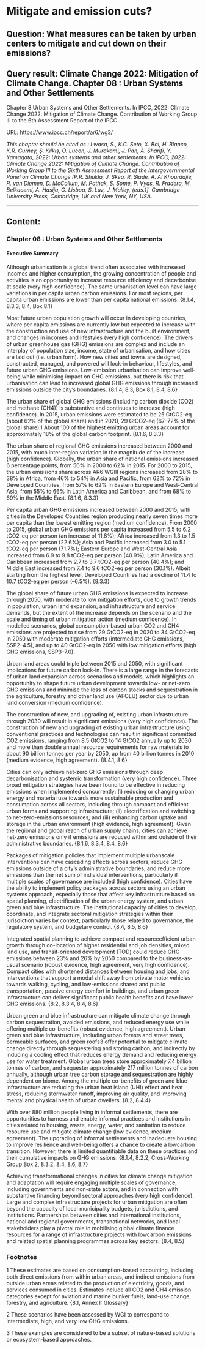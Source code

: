 # Mitigate and emission cuts?

## Question: What measures can be taken by urban centers to mitigate and cut down on their emissions?

## Query result: Climate Change 2022: Mitigation of Climate Change. Chapter 08 : Urban Systems and Other Settlements

Chapter 8 Urban Systems and Other Settlements. In IPCC, 2022: Climate Change 2022: Mitigation of Climate Change. Contribution of Working Group III to the 6th Assessment Report of the IPCC

URL: [https://www.ipcc.ch/report/ar6/wg3/](https://www.ipcc.ch/report/ar6/wg3/)

*This chapter should be cited as : Lwasa, S., K.C. Seto, X. Bai, H. Blanco, K.R. Gurney, Ş. Kılkış, O. Lucon, J. Murakami, J. Pan, A. Sharifi, Y. Yamagata, 2022: Urban systems and other settlements. In IPCC, 2022: Climate Change 2022: Mitigation of Climate Change. Contribution of Working Group III to the Sixth Assessment Report of the Intergovernmental Panel on Climate Change [P.R. Shukla, J. Skea, R. Slade, A. Al Khourdajie, R. van Diemen, D. McCollum, M. Pathak, S. Some, P. Vyas, R. Fradera, M. Belkacemi, A. Hasija, G. Lisboa, S. Luz, J. Malley, (eds.)]. Cambridge University Press, Cambridge, UK and New York, NY, USA.*

---

## Content:

### Chapter 08 : Urban Systems and Other Settlements 

#### Executive Summary

Although urbanisation is a global trend often associated with increased incomes and higher consumption, the growing concentration of people and activities is an opportunity to increase resource efficiency and decarbonise at scale (very high confidence). The same urbanisation level can have large variations in per capita urban carbon emissions. For most regions, per capita urban emissions are lower than per capita national emissions. {8.1.4, 8.3.3, 8.4, Box 8.1} 

Most future urban population growth will occur in developing countries, where per capita emissions are currently low but expected to increase with the construction and use of new infrastructure and the built environment, and changes in incomes and lifestyles (very high confidence).  The drivers of urban greenhouse gas (GHG) emissions are complex and include an interplay of population size, income, state of urbanisation, and how cities are laid out (i.e. urban form). How new cities and towns are designed, constructed, managed, and powered will lock-in behaviour, lifestyles, and future urban GHG emissions. Low-emission urbanisation can improve well-being while minimising impact on GHG emissions, but there is risk that urbanisation can lead to increased global GHG emissions through increased emissions outside the city’s boundaries. {8.1.4, 8.3, Box 8.1, 8.4, 8.6}

The urban share of global GHG emissions (including carbon dioxide (CO2) and methane (CH4)) is substantive and continues to increase (high confidence). In 2015, urban emissions were estimated to be 25 GtCO2-eq (about 62% of the global share) and in 2020, 29 GtCO2-eq (67–72% of the global share).1 About 100 of the highest emitting urban areas account for approximately 18% of the global carbon footprint. {8.1.6, 8.3.3}

The urban share of regional GHG emissions increased between 2000 and 2015, with much inter-region variation in the magnitude of the increase (high confidence). Globally, the urban share of national emissions increased 6 percentage points, from 56% in 2000 to 62% in 2015. For 2000 to 2015, the urban emissions share across AR6 WGIII regions increased from 28% to 38% in Africa, from 46% to 54% in Asia and Pacific, from 62% to 72% in Developed Countries, from 57% to 62% in Eastern Europe and West-Central Asia, from 55% to 66% in Latin America and Caribbean, and from 68% to 69% in the Middle East. {8.1.6, 8.3.3} 

Per capita urban GHG emissions increased between 2000 and 2015, with cities in the Developed Countries region producing nearly seven times more per capita than the lowest emitting region (medium confidence). From 2000 to 2015, global urban GHG emissions per capita increased from 5.5 to 6.2 tCO2-eq per person (an  increase of 11.8%); Africa increased from 1.3 to 1.5 tCO2-eq per person (22.6%); Asia and Pacific increased from 3.0 to 5.1 tCO2-eq per person (71.7%); Eastern Europe and West-Central Asia increased from 6.9 to 9.8 tCO2-eq per person (40.9%); Latin America and Caribbean increased from 2.7 to 3.7 tCO2-eq per person (40.4%); and Middle East increased from 7.4 to 9.6 tCO2-eq per person (30.1%). Albeit starting from the highest level, Developed Countries had a decline of 11.4 to 10.7 tCO2-eq per person (–6.5%). {8.3.3}

The global share of future urban GHG emissions is expected to increase through 2050, with moderate to low mitigation efforts, due to growth trends in population, urban land expansion, and infrastructure and service demands, but the extent of the increase depends on the scenario and the scale and timing of urban mitigation action (medium confidence). In modelled scenarios, global consumption-based urban CO2 and CH4 emissions are projected to rise from 29 GtCO2-eq in 2020 to 34 GtCO2-eq in 2050 with moderate mitigation efforts (intermediate GHG emissions, SSP2–4.5), and up to 40 GtCO2-eq in 2050 with low mitigation efforts (high GHG emissions, SSP3–7.0). 

Urban land areas could triple between 2015 and 2050, with significant implications for future carbon lock-in. There is a  large range in the forecasts of urban land expansion across scenarios and models, which highlights an opportunity to shape future urban development towards low- or net-zero GHG emissions and minimise the loss of carbon stocks and sequestration in the agriculture, forestry and other land use (AFOLU) sector due to urban land conversion (medium confidence). 

The construction of new, and upgrading of, existing urban infrastructure through 2030 will result in significant emissions (very high confidence). The construction of new and upgrading of existing urban infrastructure using conventional practices and technologies can result in significant committed CO2 emissions, ranging from 8.5 GtCO2 to 14 GtCO2 annually up to 2030 and more than double annual resource requirements for raw materials to about 90 billion tonnes per year by 2050, up from 40 billion tonnes in 2010 (medium evidence, high agreement). {8.4.1, 8.6} 

Cities can only achieve net-zero GHG emissions through deep decarbonisation and systemic transformation (very high confidence). Three broad mitigation strategies have been found to be effective in reducing emissions when implemented concurrently: (i) reducing or changing urban energy and material use towards more sustainable production and consumption across all sectors, including through compact and efficient urban forms and supporting infrastructure; (ii) electrification and switching to net-zero-emissions resources; and (iii) enhancing carbon uptake and storage in the urban environment (high evidence, high agreement). Given the regional and global reach of urban supply chains, cities can achieve net-zero emissions only if emissions are reduced within and outside of their administrative boundaries. {8.1.6, 8.3.4, 8.4, 8.6} 

Packages of mitigation policies that implement multiple urbanscale interventions can have cascading effects across sectors, reduce GHG emissions outside of a  city’s administrative boundaries, and reduce more emissions than the net sum of individual interventions, particularly if multiple scales of governance are included (high confidence). Cities have the ability to implement policy packages across sectors using an urban systems approach, especially those that affect key infrastructure based on spatial planning, electrification of the urban energy system, and urban green and blue infrastructure. The institutional capacity of cities to develop, coordinate, and integrate sectoral mitigation strategies within their jurisdiction varies by context, particularly those related to governance, the regulatory system, and budgetary control. {8.4, 8.5, 8.6} 

Integrated spatial planning to achieve compact and resourceefficient urban growth through co-location of higher residential and job densities, mixed land use, and transit-oriented development (TOD) could reduce GHG emissions between 23% and 26% by 2050 compared to the business-as-usual scenario (robust evidence, high agreement, very high confidence). Compact cities with shortened distances between housing and jobs, and interventions that support a modal shift away from private motor vehicles towards walking, cycling, and low-emissions shared and public transportation, passive energy comfort in buildings, and urban green infrastructure can deliver significant public health benefits and have lower GHG emissions. {8.2, 8.3.4, 8.4, 8.6}

Urban green and blue infrastructure can mitigate climate change through carbon sequestration, avoided emissions, and reduced energy use while offering multiple co-benefits (robust evidence, high agreement). Urban green and blue infrastructure, including urban forests and street trees, permeable surfaces, and green roofs3 offer potential to mitigate climate change directly through sequestering and storing carbon, and indirectly by inducing a cooling effect that reduces energy demand and reducing energy use for water treatment. Global urban trees store approximately 7.4 billion tonnes of carbon, and sequester approximately 217 million tonnes of carbon annually, although urban tree carbon storage and sequestration are highly dependent on biome. Among the multiple co-benefits of green and blue infrastructure are reducing the urban heat island (UHI) effect and heat stress, reducing stormwater runoff, improving air quality, and improving mental and physical health of urban dwellers. {8.2, 8.4.4}

With over 880 million people living in informal settlements, there are opportunities to harness and enable informal practices and institutions in cities related to housing, waste, energy, water, and sanitation to reduce resource use and mitigate climate change (low evidence, medium agreement). The upgrading of informal settlements and inadequate housing to improve resilience and well-being offers a chance to create a lowcarbon transition. However, there is limited quantifiable data on these practices and their cumulative impacts on GHG emissions. {8.1.4, 8.2.2, Cross-Working Group Box 2, 8.3.2, 8.4, 8.6, 8.7}

Achieving transformational changes in cities for climate change mitigation and adaptation will require engaging multiple scales of governance, including governments and non-state actors, and in connection with substantive financing beyond sectoral approaches (very high confidence). Large and complex infrastructure projects for urban mitigation are often beyond the capacity of local municipality budgets, jurisdictions, and institutions. Partnerships between cities and international institutions, national and regional governments, transnational networks, and local stakeholders play a  pivotal role in mobilising global climate finance resources for a  range of infrastructure projects with lowcarbon emissions and related spatial planning programmes across key sectors. {8.4, 8.5}

### Footnotes

1 These estimates are based on consumption-based accounting, including both direct emissions from within urban areas, and indirect emissions from outside urban areas related to the production of electricity, goods, and services consumed in cities. Estimates include all CO2 and CH4 emission categories except for aviation and marine bunker fuels, land-use change, forestry, and agriculture. {8.1, Annex I: Glossary}

2 These scenarios have been assessed by WGI to correspond to intermediate, high, and very low GHG emissions.

3 These examples are considered to be a subset of nature-based solutions or ecosystem-based approaches.



